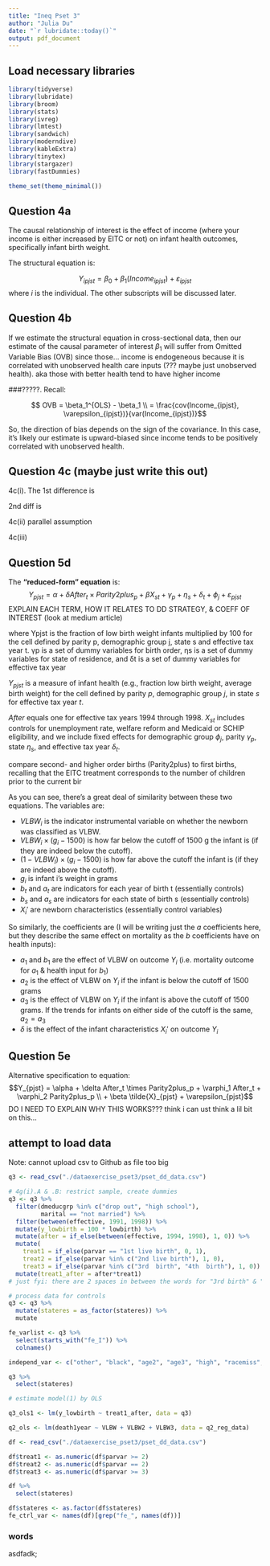 ```yaml
---
title: "Ineq Pset 3"
author: "Julia Du"
date: "`r lubridate::today()`"
output: pdf_document
---
```


## Load necessary libraries
```r
library(tidyverse)
library(lubridate)
library(broom)
library(stats)
library(ivreg)
library(lmtest)
library(sandwich)
library(moderndive)
library(kableExtra)
library(tinytex)
library(stargazer)
library(fastDummies)

theme_set(theme_minimal())
```

## Question 4a

The causal relationship of interest is the effect of income (where your income is either increased by EITC or not) on infant health outcomes, specifically infant birth weight. 

The structural equation is: 

$$Y_{ipjst} = \beta_0 + \beta_1(Income_{ipjst}) + \varepsilon_{ipjst}$$ 
where $i$ is the individual. The other subscripts will be discussed later.

## Question 4b

If we estimate the structural equation in cross-sectional data, then our estimate of the causal parameter of interest $\beta_1$ will suffer from Omitted Variable Bias (OVB) since those...
income is endogeneous because it is correlated with unobserved health care inputs (??? maybe just unobserved health). aka those with better health tend to have higher income

###?????. 
Recall: 

$$ OVB =  \beta_1^{OLS} - \beta_1 \\ = \frac{cov(Income_{ipjst}, \varepsilon_{ipjst})}{var(Income_{ipjst})}$$

So, the direction of bias depends on the sign of the covariance. In this case, it's likely our estimate is upward-biased since income tends to be positively correlated with unobserved health. 

## Question 4c (maybe just write this out)
4c(i). The 1st difference is

2nd diff is

4c(ii) parallel assumption

4c(iii)

## Question 5d

The **"reduced-form" equation** is: 
$$Y_{pjst} = \alpha + \delta After_t \times Parity2plus_p + \beta X_{st} +  \gamma_p + \eta_s + \delta_t + \phi_j + \varepsilon_{pjst}$$ 
EXPLAIN EACH TERM, HOW IT RELATES TO DD STRATEGY, & COEFF OF INTEREST (look at medium article)

where Ypjst is the fraction of low birth weight infants multiplied by 100 for the cell defined
by parity p, demographic group j, state s and effective tax year t. γp is a set of dummy variables for birth order, ηs is a set of dummy variables for state of residence, and δt is a set of dummy variables for effective tax year


$Y_{pjst}$ is a measure of infant health (e.g., fraction low birth weight, average birth weight) for the cell defined by parity $p$, demographic group $j$, in state $s$ for effective tax year $t$. 

$After$ equals one for effective tax years 1994 through 
1998. $X_{st}$ includes controls for unemployment rate, welfare reform and Medicaid or SCHIP eligibility, and we include fixed effects for demographic group $\phi_j$, parity $γ_p$, state $η_s$, and effective tax year $δ_t$.

compare second- and higher order births (Parity2plus)
to first births, recalling that the EITC treatment corresponds to the number of children prior to the current bir




As you can see, there's a great deal of similarity between these two equations. The variables are: 

* $VLBW_i$ is the indicator instrumental variable on whether the newborn was classified as VLBW. 
* $VLBW_i \times(g_i - 1500)$ is how far below the cutoff of 1500 g the infant is (if they are indeed below the cutoff). 
* $(1-VLBW_I) \times (g_i-1500)$ is how far above the cutoff the infant is (if they are indeed above the cutoff).
* $g_i$ is infant i's weight in grams
* $b_t$ and $a_t$ are indicators for each year of birth t (essentially controls)
* $b_s$ and $a_s$ are indicators for each state of birth s (essentially controls)
* $X_i'$ are newborn characteristics (essentially control variables)

So similarly, the coefficients are (I will be writing just the $a$ coefficients here, but they describe the same effect on mortality as the $b$ coefficients have on health inputs): 

* $a_1$ and $b_1$ are the effect of VLBW on outcome $Y_i$ (i.e. mortality outcome for $a_1$ & health input for $b_1$)
* $a_2$ is the effect of VLBW on $Y_i$ if the infant is below the cutoff of 1500 grams 
* $a_3$ is the effect of VLBW on $Y_i$ if the infant is above the cutoff of 1500 grams. If the trends for infants on either side of the cutoff is the same, $a_2 = a_3$
* $\delta$ is the effect of the infant characteristics $X_i'$ on outcome $Y_i$


## Question 5e
Alternative specification to equation: 
$$Y_{pjst} = \alpha + \delta After_t \times Parity2plus_p + \varphi_1 After_t + \varphi_2 Parity2plus_p \\ + \beta \tilde{X}_{pjst}  + \varepsilon_{pjst}$$
DO I NEED TO EXPLAIN WHY THIS WORKS??? think i can ust think a lil bit on this...

## attempt to load data

Note: cannot upload csv to Github as file too big


```r
q3 <- read_csv("./dataexercise_pset3/pset_dd_data.csv")

# 4g(i).A & .B: restrict sample, create dummies 
q3 <- q3 %>%
  filter(dmeducgrp %in% c("drop out", "high school"),
         marital == "not married") %>%
  filter(between(effective, 1991, 1998)) %>%
  mutate(y_lowbirth = 100 * lowbirth) %>%
  mutate(after = if_else(between(effective, 1994, 1998), 1, 0)) %>%
  mutate(
    treat1 = if_else(parvar == "1st live birth", 0, 1),
    treat2 = if_else(parvar %in% c("2nd live birth"), 1, 0),
    treat3 = if_else(parvar %in% c("3rd  birth", "4th  birth"), 1, 0)) %>%
  mutate(treat1_after = after*treat1)
# just fyi: there are 2 spaces in between the words for "3rd birth" & "4th birth"

# process data for controls
q3 <- q3 %>%
  mutate(stateres = as_factor(stateres)) %>%
  mutate

fe_varlist <- q3 %>%
  select(starts_with("fe_I")) %>%
  colnames()

independ_var <- c("other", "black", "age2", "age3", "high", "racemiss", "hispanic", "hispanicmiss", "reform", "a_urate_st", "threshpreg", "as_factor(effective)", "as_factor(parvar)")

q3 %>%
  select(stateres) 

# estimate model(1) by OLS

q3_ols1 <- lm(y_lowbirth ~ treat1_after, data = q3)

q2_ols <- lm(death1year ~ VLBW + VLBW2 + VLBW3, data = q2_reg_data)

``` 



```r
df <- read_csv("./dataexercise_pset3/pset_dd_data.csv")

df$treat1 <- as.numeric(df$parvar >= 2)
df$treat2 <- as.numeric(df$parvar == 2)
df$treat3 <- as.numeric(df$parvar >= 3)

df %>%
  select(stateres)

df$stateres <- as.factor(df$stateres)
fe_ctrl_var <- names(df)[grep("fe_", names(df))]
```


### words
asdfadk;



